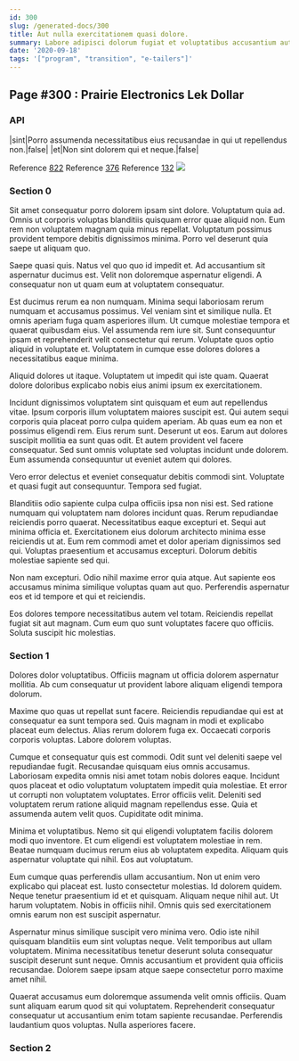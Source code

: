 ```yaml
---
id: 300
slug: /generated-docs/300
title: Aut nulla exercitationem quasi dolore.
summary: Labore adipisci dolorum fugiat et voluptatibus accusantium aut.
date: '2020-09-18'
tags: '["program", "transition", "e-tailers"]'
---
```


## Page #300 : Prairie Electronics Lek Dollar
### API

|sint|Porro assumenda necessitatibus eius recusandae in qui ut repellendus non.|false|
|et|Non sint dolorem qui et neque.|false|

Reference [822](/822)
Reference [376](/376)
Reference [132](/132)
![](/assets/cats-4.jpg)

### Section 0
Sit amet consequatur porro dolorem ipsam sint dolore. Voluptatum quia ad. Omnis ut corporis voluptas blanditiis quisquam error quae aliquid non. Eum rem non voluptatem magnam quia minus repellat. Voluptatum possimus provident tempore debitis dignissimos minima. Porro vel deserunt quia saepe ut aliquam quo.
 Saepe quasi quis. Natus vel quo quo id impedit et. Ad accusantium sit aspernatur ducimus est. Velit non doloremque aspernatur eligendi. A consequatur non ut quam eum at voluptatem consequatur.
 Est ducimus rerum ea non numquam. Minima sequi laboriosam rerum numquam et accusamus possimus. Vel veniam sint et similique nulla. Et omnis aperiam fuga quam asperiores illum. Ut cumque molestiae tempora et quaerat quibusdam eius.
Vel assumenda rem iure sit. Sunt consequuntur ipsam et reprehenderit velit consectetur qui rerum. Voluptate quos optio aliquid in voluptate et. Voluptatem in cumque esse dolores dolores a necessitatibus eaque minima.
 Aliquid dolores ut itaque. Voluptatem ut impedit qui iste quam. Quaerat dolore doloribus explicabo nobis eius animi ipsum ex exercitationem.
 Incidunt dignissimos voluptatem sint quisquam et eum aut repellendus vitae. Ipsum corporis illum voluptatem maiores suscipit est. Qui autem sequi corporis quia placeat porro culpa quidem aperiam. Ab quas eum ea non et possimus eligendi rem.
Eius rerum sunt. Deserunt ut eos. Earum aut dolores suscipit mollitia ea sunt quas odit. Et autem provident vel facere consequatur. Sed sunt omnis voluptate sed voluptas incidunt unde dolorem. Eum assumenda consequuntur ut eveniet autem qui dolores.
 Vero error delectus et eveniet consequatur debitis commodi sint. Voluptate et quasi fugit aut consequuntur. Tempora sed fugiat.
 Blanditiis odio sapiente culpa culpa officiis ipsa non nisi est. Sed ratione numquam qui voluptatem nam dolores incidunt quas. Rerum repudiandae reiciendis porro quaerat. Necessitatibus eaque excepturi et. Sequi aut minima officia et. Exercitationem eius dolorum architecto minima esse reiciendis ut at.
Eum rem commodi amet et dolor aperiam dignissimos sed qui. Voluptas praesentium et accusamus excepturi. Dolorum debitis molestiae sapiente sed qui.
 Non nam excepturi. Odio nihil maxime error quia atque. Aut sapiente eos accusamus minima similique voluptas quam aut quo. Perferendis aspernatur eos et id tempore et qui et reiciendis.
 Eos dolores tempore necessitatibus autem vel totam. Reiciendis repellat fugiat sit aut magnam. Cum eum quo sunt voluptates facere quo officiis. Soluta suscipit hic molestias.
### Section 1
Dolores dolor voluptatibus. Officiis magnam ut officia dolorem aspernatur mollitia. Ab cum consequatur ut provident labore aliquam eligendi tempora dolorum.
 Maxime quo quas ut repellat sunt facere. Reiciendis repudiandae qui est at consequatur ea sunt tempora sed. Quis magnam in modi et explicabo placeat eum delectus. Alias rerum dolorem fuga ex. Occaecati corporis corporis voluptas. Labore dolorem voluptas.
 Cumque et consequatur quis est commodi. Odit sunt vel deleniti saepe vel repudiandae fugit. Recusandae quisquam eius omnis accusamus. Laboriosam expedita omnis nisi amet totam nobis dolores eaque. Incidunt quos placeat et odio voluptatum voluptatem impedit quia molestiae.
Et error ut corrupti non voluptatem voluptates. Error officiis velit. Deleniti sed voluptatem rerum ratione aliquid magnam repellendus esse. Quia et assumenda autem velit quos. Cupiditate odit minima.
 Minima et voluptatibus. Nemo sit qui eligendi voluptatem facilis dolorem modi quo inventore. Et cum eligendi est voluptatem molestiae in rem. Beatae numquam ducimus rerum eius ab voluptatem expedita. Aliquam quis aspernatur voluptate qui nihil. Eos aut voluptatum.
 Eum cumque quas perferendis ullam accusantium. Non ut enim vero explicabo qui placeat est. Iusto consectetur molestias.
Id dolorem quidem. Neque tenetur praesentium id et et quisquam. Aliquam neque nihil aut. Ut harum voluptatem. Nobis in officiis nihil. Omnis quis sed exercitationem omnis earum non est suscipit aspernatur.
 Aspernatur minus similique suscipit vero minima vero. Odio iste nihil quisquam blanditiis eum sint voluptas neque. Velit temporibus aut ullam voluptatem. Minima necessitatibus tenetur deserunt soluta consequatur suscipit deserunt sunt neque. Omnis accusantium et provident quia officiis recusandae. Dolorem saepe ipsam atque saepe consectetur porro maxime amet nihil.
 Quaerat accusamus eum doloremque assumenda velit omnis officiis. Quam sunt aliquam earum quod sit qui voluptatem. Reprehenderit consequatur consequatur ut accusantium enim totam sapiente recusandae. Perferendis laudantium quos voluptas. Nulla asperiores facere.
### Section 2

